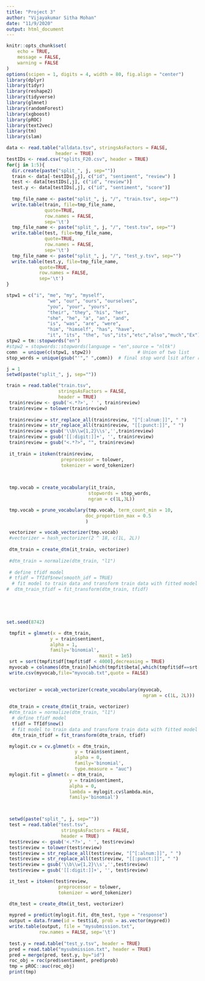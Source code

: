```yaml
---
title: "Project 3"
author: "Vijayakumar Sitha Mohan"
date: "11/9/2020"
output: html_document
---
```


```r
knitr::opts_chunk$set(
	echo = TRUE,
	message = FALSE,
	warning = FALSE
)
options(scipen = 1, digits = 4, width = 80, fig.align = "center")
library(dplyr) 
library(tidyr) 
library(reshape2)
library(tidyverse)
library(glmnet)
library(randomForest)
library(xgboost)
library(pROC)
library(text2vec)
library(tm)
library(slam)
```

```r
data <- read.table("alldata.tsv", stringsAsFactors = FALSE,
                  header = TRUE)
testIDs <- read.csv("splits_F20.csv", header = TRUE)
for(j in 1:5){
  dir.create(paste("split_", j, sep=""))
  train <- data[-testIDs[,j], c("id", "sentiment", "review") ]
  test <- data[testIDs[,j], c("id", "review")]
  test.y <- data[testIDs[,j], c("id", "sentiment", "score")]
  
  tmp_file_name <- paste("split_", j, "/", "train.tsv", sep="")
  write.table(train, file=tmp_file_name, 
              quote=TRUE, 
              row.names = FALSE,
              sep='\t')
  tmp_file_name <- paste("split_", j, "/", "test.tsv", sep="")
  write.table(test, file=tmp_file_name, 
              quote=TRUE, 
              row.names = FALSE,
              sep='\t')
  tmp_file_name <- paste("split_", j, "/", "test_y.tsv", sep="")
  write.table(test.y, file=tmp_file_name, 
            quote=TRUE, 
            row.names = FALSE,
            sep='\t')
}
```

```r
stpw1 = c("i", "me", "my", "myself", 
               "we", "our", "ours", "ourselves", 
               "you", "your", "yours", 
               "their", "they", "his", "her", 
               "she", "he", "a", "an", "and",
               "is", "was", "are", "were", 
               "him", "himself", "has", "have", 
               "it", "its", "the", "us","its","etc","also","much","Ex")
stpw2 = tm::stopwords("en")
#stpw2 = stopwords::stopwords(language = "en",source = "nltk")                   # tm package stop word list; tokenizer package has the same name function
comn  = unique(c(stpw1, stpw2))                 # Union of two list
stop_words = unique(gsub("'"," ",comn))  # final stop word lsit after removing punctuation

```


```r
j = 1
setwd(paste("split_", j, sep=""))

train = read.table("train.tsv",
                   stringsAsFactors = FALSE,
                   header = TRUE)
 train$review <- gsub('<.*?>', ' ', train$review)
 train$review = tolower(train$review)
 
 train$review = str_replace_all(train$review, "[^[:alnum:]]", " ")
 train$review = str_replace_all(train$review, "[[:punct:]]", " ")
 train$review = gsub('\\b\\w{1,2}\\s','',train$review)
 train$review = gsub('[[:digit:]]+', '', train$review)
 train$review = gsub("<.*?>", "", train$review)
 
 it_train = itoken(train$review,
                    preprocessor = tolower, 
                    tokenizer = word_tokenizer)
 

 
 tmp.vocab = create_vocabulary(it_train, 
                              stopwords = stop_words, 
                              ngram = c(1L,3L))

 tmp.vocab = prune_vocabulary(tmp.vocab, term_count_min = 10,
                             doc_proportion_max = 0.5
                             )

 vectorizer = vocab_vectorizer(tmp.vocab)
 #vectorizer = hash_vectorizer(2 ^ 18, c(1L, 2L))
 
 dtm_train = create_dtm(it_train, vectorizer)
 
 #dtm_train = normalize(dtm_train, "l1")
 
 # define tfidf model
 # tfidf = TfIdf$new(smooth_idf = TRUE)
  # fit model to train data and transform train data with fitted model
#  dtm_train_tfidf = fit_transform(dtm_train, tfidf)


 



```

```r
set.seed(8742)

 tmpfit = glmnet(x = dtm_train, 
                y = train$sentiment, 
                alpha = 1,
                family='binomial', 
                                  maxit = 1e5)
 srt = sort(tmpfit$df[tmpfit$df < 4000],decreasing = TRUE)
 myvocab = colnames(dtm_train)[which(tmpfit$beta[,which(tmpfit$df==srt[1])] != 0)]
 write.csv(myvocab,file="myvocab.txt",quote = FALSE)
 
```

```r
 vectorizer = vocab_vectorizer(create_vocabulary(myvocab, 
                                                  ngram = c(1L, 2L)))
 
 dtm_train = create_dtm(it_train, vectorizer)
 #dtm_train = normalize(dtm_train, "l1")
  # define tfidf model
  tfidf = TfIdf$new()
  # fit model to train data and transform train data with fitted model
  dtm_train_tfidf = fit_transform(dtm_train, tfidf)

 mylogit.cv = cv.glmnet(x = dtm_train, 
                         y = train$sentiment, 
                         alpha = 0,
                         family='binomial', 
                         type.measure = "auc")
 mylogit.fit = glmnet(x = dtm_train, 
                       y = train$sentiment, 
                       alpha = 0,
                       lambda = mylogit.cv$lambda.min, 
                       family='binomial')



 setwd(paste("split_", j, sep=""))
 test = read.table("test.tsv",
                    stringsAsFactors = FALSE,
                    header = TRUE)
 test$review <- gsub('<.*?>', ' ', test$review)
 test$review = tolower(test$review)
 test$review = str_replace_all(test$review, "[^[:alnum:]]", " ")
 test$review = str_replace_all(test$review, "[[:punct:]]", " ")
 test$review = gsub('\\b\\w{1,2}\\s','',test$review)
 test$review = gsub('[[:digit:]]+', '', test$review)

 it_test = itoken(test$review,
                   preprocessor = tolower, 
                   tokenizer = word_tokenizer)

 dtm_test = create_dtm(it_test, vectorizer)
 
 mypred = predict(mylogit.fit, dtm_test, type = "response")
 output = data.frame(id = test$id, prob = as.vector(mypred))
 write.table(output, file = "mysubmission.txt", 
            row.names = FALSE, sep='\t')
  
 test.y = read.table("test_y.tsv", header = TRUE)
 pred = read.table("mysubmission.txt", header = TRUE)
 pred = merge(pred, test.y, by="id")
 roc_obj = roc(pred$sentiment, pred$prob)
 tmp = pROC::auc(roc_obj)
 print(tmp)
```


```r

```

